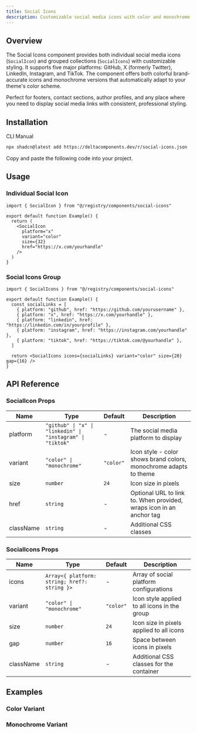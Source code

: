 ```yaml
---
title: Social Icons
description: Customizable social media icons with color and monochrome variants, supporting X, LinkedIn, Instagram, and TikTok with built-in dark mode theming.
---
```


<ComponentPreview name="social-icons-demo" />

## Overview

The Social Icons component provides both individual social media icons (`SocialIcon`) and grouped collections (`SocialIcons`) with customizable styling. It supports five major platforms: GitHub, X (formerly Twitter), LinkedIn, Instagram, and TikTok. The component offers both colorful brand-accurate icons and monochrome versions that automatically adapt to your theme's color scheme.

Perfect for footers, contact sections, author profiles, and any place where you need to display social media links with consistent, professional styling.

## Installation

<Tabs defaultValue="cli">

<TabsList>
  <TabsTrigger value="cli">CLI</TabsTrigger>
  <TabsTrigger value="manual">Manual</TabsTrigger>
</TabsList>

<TabsContent value="cli">

```bash
npx shadcn@latest add https://deltacomponents.dev/r/social-icons.json
```

</TabsContent>

<TabsContent value="manual">

<Steps>

<Step>Copy and paste the following code into your project.</Step>

<ComponentSource name="social-icons" />

</Steps>

</TabsContent>

</Tabs>

## Usage

### Individual Social Icon

```tsx
import { SocialIcon } from "@/registry/components/social-icons"

export default function Example() {
  return (
    <SocialIcon
      platform="x"
      variant="color"
      size={32}
      href="https://x.com/yourhandle"
    />
  )
}
```

### Social Icons Group

```tsx
import { SocialIcons } from "@/registry/components/social-icons"

export default function Example() {
  const socialLinks = [
    { platform: "github", href: "https://github.com/yourusername" },
    { platform: "x", href: "https://x.com/yourhandle" },
    { platform: "linkedin", href: "https://linkedin.com/in/yourprofile" },
    { platform: "instagram", href: "https://instagram.com/yourhandle" },
    { platform: "tiktok", href: "https://tiktok.com/@yourhandle" },
  ]

  return <SocialIcons icons={socialLinks} variant="color" size={28} gap={16} />
}
```

## API Reference

### SocialIcon Props

<div className="overflow-x-auto">

| Name      | Type                                                       | Default   | Description                                                         |
| --------- | ---------------------------------------------------------- | --------- | ------------------------------------------------------------------- |
| platform  | `"github" \| "x" \| "linkedin" \| "instagram" \| "tiktok"` | -         | The social media platform to display                                |
| variant   | `"color" \| "monochrome"`                                  | `"color"` | Icon style - color shows brand colors, monochrome adapts to theme   |
| size      | `number`                                                   | `24`      | Icon size in pixels                                                 |
| href      | `string`                                                   | -         | Optional URL to link to. When provided, wraps icon in an anchor tag |
| className | `string`                                                   | -         | Additional CSS classes                                              |

</div>

### SocialIcons Props

<div className="overflow-x-auto">

| Name      | Type                                         | Default   | Description                                  |
| --------- | -------------------------------------------- | --------- | -------------------------------------------- |
| icons     | `Array<{ platform: string; href?: string }>` | -         | Array of social platform configurations      |
| variant   | `"color" \| "monochrome"`                    | `"color"` | Icon style applied to all icons in the group |
| size      | `number`                                     | `24`      | Icon size in pixels applied to all icons     |
| gap       | `number`                                     | `16`      | Space between icons in pixels                |
| className | `string`                                     | -         | Additional CSS classes for the container     |

</div>

## Examples

### Color Variant

<ComponentPreview name="social-icons-demo" />

### Monochrome Variant

<ComponentPreview name="social-icons-monochrome-demo" />
